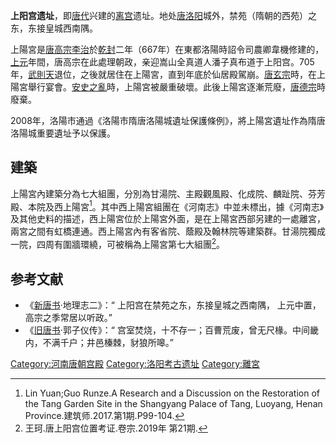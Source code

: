 '''上阳宫遗址'''，即[[唐代|唐代]]兴建的[[离宫|离宫]]遗址。地处[[隋唐洛阳城遗址|唐洛阳]]城外，禁苑（隋朝的西苑）之东，东接皇城西南隅。

上陽宮是[[唐高宗|唐高宗李治]]於[[乾封|乾封]]二年（667年）在東都洛陽時詔令司農卿韋機修建的，[[上元_(唐高宗)|上元]]年間，唐高宗在此處理朝政，亲迎嵩山全真道人潘子真布道于上阳宫。705年，[[武則天|武則天]]退位，之後就居住在上陽宮，直到年底於仙居殿駕崩。[[唐玄宗|唐玄宗]]時，在上陽宮舉行宴會。[[安史之亂|安史之亂]]時，上陽宮被嚴重破壞。此後上陽宮逐漸荒廢，[[唐德宗|唐德宗]]時廢棄。

2008年，洛陽市通過《洛陽市隋唐洛陽城遺址保護條例》，將上陽宮遺址作為隋唐洛陽城重要遺址予以保護。

==建築==

上陽宮內建築分為七大組團，分別為甘湯院、主殿觀風殿、化成院、麟趾院、芬芳殿、本院及西上陽宮<ref>Lin Yuan;Guo Runze.A Research and a Discussion on the Restoration of the Tang Garden Site in the Shangyang Palace of Tang, Luoyang, Henan Province.建筑师.2017.第1期.P99-104.</ref>。其中西上陽宮組團在《河南志》中並未標出，據《河南志》及其他史料的描述，西上陽宮位於上陽宮外面，是在上陽宮西部另建的一處離宮，兩宮之間有虹橋連通。西上陽宮內有客省院、蔭殿及翰林院等建築群。甘湯院獨成一院，四周有圍牆環繞，可被稱為上陽宮第七大組團<ref>王珂.唐上阳宫位置考证.卷宗.2019年 第21期.</ref>。

==参考文献==
{{reflist}}
{{wikisource|上陽宮詞}}
{{wikisource|行宮}}
*《[[新唐书|新唐书]]·地理志二》：“ 上阳宫在禁苑之东，东接皇城之西南隅， 上元中置，高宗之季常居以听政。” 
*《[[旧唐书|旧唐书]]·郭子仪传》：“ 宫室焚烧，十不存一；百曹荒废，曾无尺椽。中间畿内，不满千户；井邑榛棘，豺狼所嗥。”

[[Category:河南唐朝宫殿|Category:河南唐朝宫殿]]
[[Category:洛阳考古遗址|Category:洛阳考古遗址]]
[[Category:離宮|Category:離宮]]
